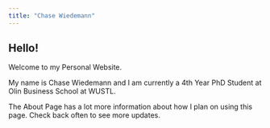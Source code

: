 ```yaml
---
title: "Chase Wiedemann"
---
```



## Hello!

Welcome to my Personal Website.

My name is Chase Wiedemann and I am currently a 4th Year PhD Student at Olin Business School at WUSTL. 

The About Page has a lot more information about how I plan on using this page. Check back often to see more updates.